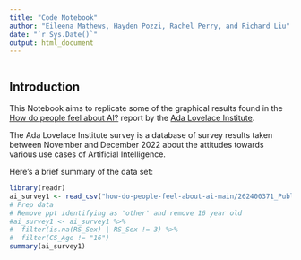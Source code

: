 ```yaml
---
title: "Code Notebook"
author: "Eileena Mathews, Hayden Pozzi, Rachel Perry, and Richard Liu"
date: "`r Sys.Date()`"
output: html_document
---
```

```r

```

## Introduction

This Notebook aims to replicate some of the graphical results found in the [How do people feel about AI?](https://github.com/AdaLovelaceInstitute/how-do-people-feel-about-ai) report by the [Ada Lovelace Institute](https://www.adalovelaceinstitute.org/).

The Ada Lovelace Institute survey is a database of survey results taken between November and December 2022 about the attitudes
towards various use cases of Artificial Intelligence.

Here's a brief summary of the data set:
```r
library(readr)
ai_survey1 <- read_csv("how-do-people-feel-about-ai-main/262400371_Public Attitudes to AI Raw Data NA (1).csv")
# Prep data
# Remove ppt identifying as 'other' and remove 16 year old 
#ai_survey1 <- ai_survey1 %>%
#  filter(is.na(RS_Sex) | RS_Sex != 3) %>%
#  filter(CS_Age != "16")
summary(ai_survey1)
```